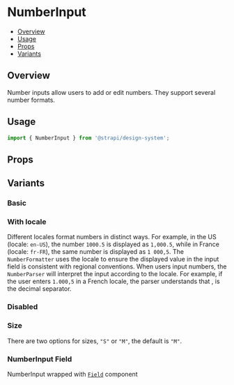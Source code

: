

<Meta of={NumberInputStories} />

# NumberInput

- [Overview](#overview)
- [Usage](#usage)
- [Props](#props)
- [Variants](#variants)

## Overview

Number inputs allow users to add or edit numbers. They support several number formats.

<ViewSource path="components/NumberInput" />

## Usage

```js
import { NumberInput } from '@strapi/design-system';
```

<Canvas of={NumberInputStories.Base} />

## Props

<Controls />

## Variants

### Basic

<Canvas of={NumberInputStories.Base} />

### With locale

Different locales format numbers in distinct ways. For example, in the US (locale: `en-US`), the number `1000.5` is
displayed as `1,000.5`, while in France (locale: `fr-FR`), the same number is displayed as `1 000,5`. The
`NumberFormatter` uses the locale to ensure the displayed value in the input field is consistent with regional
conventions. When users input numbers, the `NumberParser` will interpret the input according to the locale. For example,
if the user enters `1.000,5` in a French locale, the parser understands that , is the decimal separator.

<Canvas of={NumberInputStories.Locale} />

### Disabled

<Canvas of={NumberInputStories.Disabled} />

### Size

There are two options for sizes, `"S"` or `"M"`, the default is `"M"`.

<Canvas of={NumberInputStories.Size} />

### NumberInput Field

NumberInput wrapped with [`Field`](../?path=/docs/components-field--docs) component

<Canvas of={NumberInputStories.WithField} />
